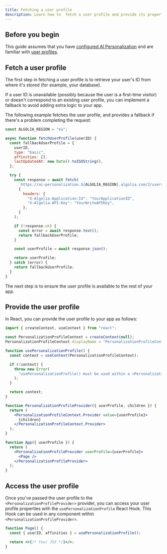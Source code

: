 ```yaml
---
title: Fetching a user profile
description: Learn how to  fetch a user profile and provide its properties to the rest of your app.
---
```



<Beta />


## Before you begin

This guide assumes that you have [configured AI Personalization](/guides/personalization/ai-personalization/configure/#setup-personalization) and
are familiar with [user profiles](/guides/personalization/ai-personalization/user-profiles).


## Fetch a user profile

The first step in fetching a user profile is to retrieve your user's ID from where it's stored (for example, your database).

If a user ID is unavailable (possibly because the user is a first-time visitor) or doesn't correspond to an existing user profile, you can implement a fallback to avoid adding extra logic to your app.

The following example fetches the user profile, and provides a fallback if there's a problem completing the request:

```js JavaScript
const ALGOLIA_REGION = "eu";

async function fetchUserProfile(userID) {
  const fallbackUserProfile = {
    userID,
    type: "basic",
    affinities: [],
    lastUpdatedAt: new Date().toISOString(),
  };

  try {
    const response = await fetch(
      `https://ai-personalization.${ALGOLIA_REGION}.algolia.com/2/users/${encodeURIComponent(userID)}`,
      {
        headers: {
          "X-Algolia-Application-Id": "YourApplicationID",
          "X-Algolia-API-Key": "YourWriteAPIKey",
        },
      }
    );

    if (!response.ok) {
      const error = await response.text();
      return fallbackUserProfile;
    }

    const userProfile = await response.json();

    return userProfile;
  } catch (error) {
    return fallbackUserProfile;
  }
}
```

The next step is to ensure the user profile is available to the rest of your app.

## Provide the user profile

In React, you can provide the user profile to your app as follows:

```jsx JSX
import { createContext, useContext } from "react";

const PersonalizationProfileContext = createContext(null);
PersonalizationProfileContext.displayName = "PersonalizationProfileContext";

function usePersonalizationProfile() {
  const context = useContext(PersonalizationProfileContext);

  if (!context) {
    throw new Error(
      "usePersonalizationProfile() must be used within a <PersonalizationProfileProvider>."
    );
  }

  return context;
}

function PersonalizationProfileProvider({ userProfile, children }) {
  return (
    <PersonalizationProfileContext.Provider value={userProfile}>
      {children}
    </PersonalizationProfileContext.Provider>
  );
}

function App({ userProfile }) {
  return (
    <PersonalizationProfileProvider userProfile={userProfile}>
      <Page />
    </PersonalizationProfileProvider>
  );
}
```

## Access the user profile

Once you've passed the user profile to the `<PersonalizationProfileProvider>` provider, you can access your user profile properties with the `usePersonalizationProfile` React Hook.
This Hook can be used in any component within `<PersonalizationProfileProvider>`.

```jsx JSX
function Page() {
  const { userID, affinities } = usePersonalizationProfile();

  return <>{/* Your JSX */}</>;
}
```
